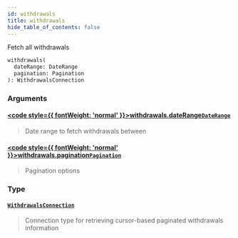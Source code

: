 ```yaml
---
id: withdrawals
title: withdrawals
hide_table_of_contents: false
---
```








Fetch all withdrawals

```graphql
withdrawals(
  dateRange: DateRange
  pagination: Pagination
): WithdrawalsConnection
```


### Arguments

#### [<code style={{ fontWeight: 'normal' }}>withdrawals.<b>dateRange</b></code>](#)<Bullet />[`DateRange`](/testnet/api/graphql/inputs/date-range) <Badge class="secondary" text="input"/>
> Date range to fetch withdrawals between
> 

#### [<code style={{ fontWeight: 'normal' }}>withdrawals.<b>pagination</b></code>](#)<Bullet />[`Pagination`](/testnet/api/graphql/inputs/pagination) <Badge class="secondary" text="input"/>
> Pagination options
> 

### Type

#### [`WithdrawalsConnection`](/testnet/api/graphql/objects/withdrawals-connection) <Badge class="secondary" text="object"/>
> Connection type for retrieving cursor-based paginated withdrawals information
> 





